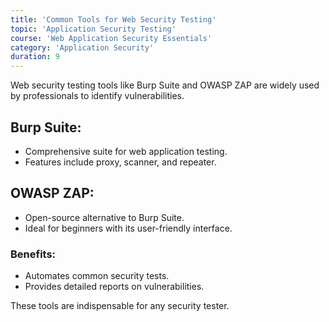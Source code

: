 ```yaml
---
title: 'Common Tools for Web Security Testing'
topic: 'Application Security Testing'
course: 'Web Application Security Essentials'
category: 'Application Security'
duration: 9
---
```


<CourseVideo
  title="Common Tools for Web Security Testing"
  src="https://www.youtube.com/embed/1CJB8BtW0pQ"
/>

Web security testing tools like Burp Suite and OWASP ZAP are widely used by professionals to identify vulnerabilities.

## Burp Suite:

- Comprehensive suite for web application testing.
- Features include proxy, scanner, and repeater.

## OWASP ZAP:

- Open-source alternative to Burp Suite.
- Ideal for beginners with its user-friendly interface.

### Benefits:

- Automates common security tests.
- Provides detailed reports on vulnerabilities.

These tools are indispensable for any security tester.
